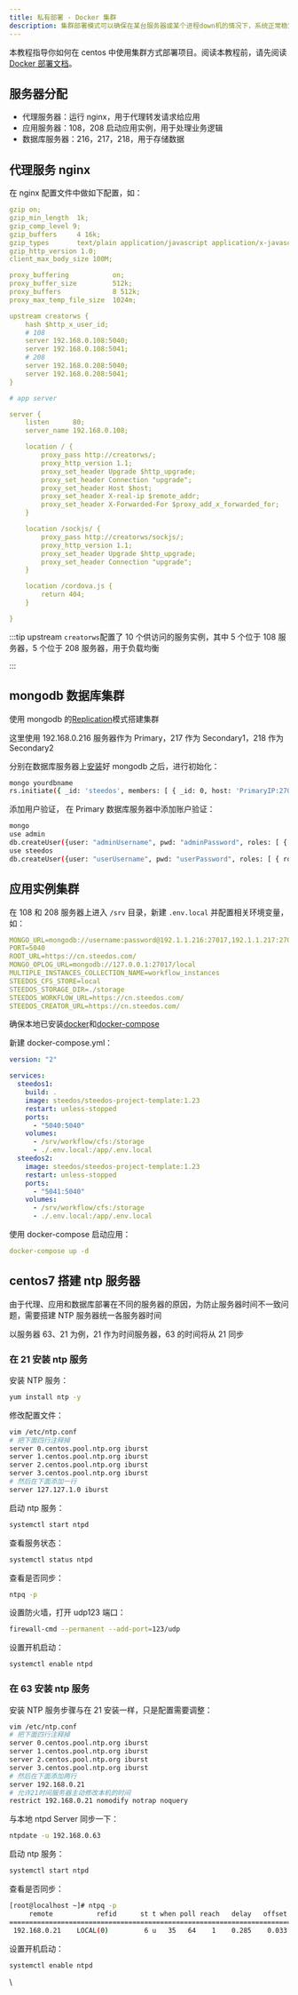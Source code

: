 ```yaml
---
title: 私有部署 - Docker 集群
description: 集群部署模式可以确保在某台服务器或某个进程down机的情况下，系统正常稳定运行。生产环境建议使用集群部署。
---
```


本教程指导你如何在 centos 中使用集群方式部署项目。阅读本教程前，请先阅读  [Docker 部署文档](/docs/deploy/deploy-docker)。

## 服务器分配

* 代理服务器：运行 nginx，用于代理转发请求给应用
* 应用服务器：108，208 启动应用实例，用于处理业务逻辑
* 数据库服务器：216，217，218，用于存储数据

## 代理服务 nginx

在 nginx 配置文件中做如下配置，如：

```yaml
gzip on;
gzip_min_length  1k;
gzip_comp_level 9;
gzip_buffers     4 16k;
gzip_types       text/plain application/javascript application/x-javascript text/css application/xml application/json;
gzip_http_version 1.0;
client_max_body_size 100M;

proxy_buffering           on;
proxy_buffer_size         512k;
proxy_buffers             8 512k;
proxy_max_temp_file_size  1024m;

upstream creatorws {
    hash $http_x_user_id;
    # 108
    server 192.168.0.108:5040;
    server 192.168.0.108:5041;
    # 208
    server 192.168.0.208:5040;
    server 192.168.0.208:5041;
}

# app server

server {
    listen      80;
    server_name 192.168.0.108;

    location / {
        proxy_pass http://creatorws/;
        proxy_http_version 1.1;
        proxy_set_header Upgrade $http_upgrade;
        proxy_set_header Connection "upgrade";
        proxy_set_header Host $host;
        proxy_set_header X-real-ip $remote_addr;
        proxy_set_header X-Forwarded-For $proxy_add_x_forwarded_for;
    }

    location /sockjs/ {
        proxy_pass http://creatorws/sockjs/;
        proxy_http_version 1.1;
        proxy_set_header Upgrade $http_upgrade;
        proxy_set_header Connection "upgrade";
    }

    location /cordova.js {
        return 404;
    }

}
```


:::tip
upstream `creatorws`配置了 10 个供访问的服务实例，其中 5 个位于 108 服务器，5 个位于 208 服务器，用于负载均衡

:::

## mongodb 数据库集群

使用 mongodb 的[Replication](https://docs.mongodb.com/manual/replication/)模式搭建集群

这里使用 192.168.0.216 服务器作为 Primary，217 作为 Secondary1，218 作为 Secondary2

分别在数据库服务器上[安装](https://docs.mongodb.com/manual/installation/)好 mongodb 之后，进行初始化：

```bash
mongo yourdbname
rs.initiate({ _id: 'steedos', members: [ { _id: 0, host: 'PrimaryIP:27017', priority: 2 }, { _id: 1, host: 'Secondary1IP:27017', priority: 1 }, { _id: 2, host: 'Secondary2IP:27017', priority: 1 } ]})
```

添加用户验证， 在 Primary 数据库服务器中添加账户验证：

```bash
mongo
use admin
db.createUser({user: "adminUsername", pwd: "adminPassword", roles: [ { role: "userAdminAnyDatabase", db: "admin" } ] } )
use steedos
db.createUser({user: "userUsername", pwd: "userPassword", roles: [ { role: "readWrite", db: "steedos" }, { role: "read", db: "local"} ] } )
```

## 应用实例集群

在 108 和 208 服务器上进入 `/srv` 目录，新建 `.env.local` 并配置相关环境变量，如：

```yaml
MONGO_URL=mongodb://username:password@192.1.1.216:27017,192.1.1.217:27017,192.1.1.218:27017/yourdbname?replicaSet=steedos
PORT=5040
ROOT_URL=https://cn.steedos.com/
MONGO_OPLOG_URL=mongodb://127.0.0.1:27017/local
MULTIPLE_INSTANCES_COLLECTION_NAME=workflow_instances
STEEDOS_CFS_STORE=local
STEEDOS_STORAGE_DIR=./storage
STEEDOS_WORKFLOW_URL=https://cn.steedos.com/
STEEDOS_CREATOR_URL=https://cn.steedos.com/
```

确保本地已安装[docker](https://docs.docker.com/get-docker/)和[docker-compose](https://docs.docker.com/compose/install/)

新建 docker-compose.yml：

```yaml
version: "2"

services:
  steedos1:
    build: .
    image: steedos/steedos-project-template:1.23
    restart: unless-stopped
    ports:
      - "5040:5040"
    volumes:
      - /srv/workflow/cfs:/storage
      - ./.env.local:/app/.env.local
  steedos2:
    image: steedos/steedos-project-template:1.23
    restart: unless-stopped
    ports:
      - "5041:5040"
    volumes:
      - /srv/workflow/cfs:/storage
      - ./.env.local:/app/.env.local
```

使用 docker-compose 启动应用：

```yaml
docker-compose up -d
```

## centos7 搭建 ntp 服务器

由于代理、应用和数据库部署在不同的服务器的原因，为防止服务器时间不一致问题，需要搭建 NTP 服务器统一各服务器时间

以服务器 63、21 为例，21 作为时间服务器，63 的时间将从 21 同步

### 在 21 安装 ntp 服务

安装 NTP 服务：

```bash
yum install ntp -y
```

修改配置文件：

```bash
vim /etc/ntp.conf
# 把下面四行注释掉
server 0.centos.pool.ntp.org iburst
server 1.centos.pool.ntp.org iburst
server 2.centos.pool.ntp.org iburst
server 3.centos.pool.ntp.org iburst
# 然后在下面添加一行
server 127.127.1.0 iburst
```

启动 ntp 服务：

```bash
systemctl start ntpd
```

查看服务状态：

```bash
systemctl status ntpd
```

查看是否同步：

```bash
ntpq -p
```

设置防火墙，打开 udp123 端口：

```bash
firewall-cmd --permanent --add-port=123/udp
```

设置开机启动：

```bash
systemctl enable ntpd
```

### 在 63 安装 ntp 服务

安装 NTP 服务步骤与在 21 安装一样，只是配置需要调整：

```bash
vim /etc/ntp.conf
# 把下面四行注释掉
server 0.centos.pool.ntp.org iburst
server 1.centos.pool.ntp.org iburst
server 2.centos.pool.ntp.org iburst
server 3.centos.pool.ntp.org iburst
# 然后在下面添加两行
server 192.168.0.21
# 允许21时间服务器主动修改本机的时间
restrict 192.168.0.21 nomodify notrap noquery
```

与本地 ntpd Server 同步一下：

```bash
ntpdate -u 192.168.0.63
```

启动 ntp 服务：

```bash
systemctl start ntpd
```

查看是否同步：

```bash
[root@localhost ~]# ntpq -p
     remote           refid      st t when poll reach   delay   offset  jitter
==============================================================================
 192.168.0.21    LOCAL(0)         6 u   35   64    1    0.285    0.033   0.000
```

设置开机启动：

```bash
systemctl enable ntpd
```

\
